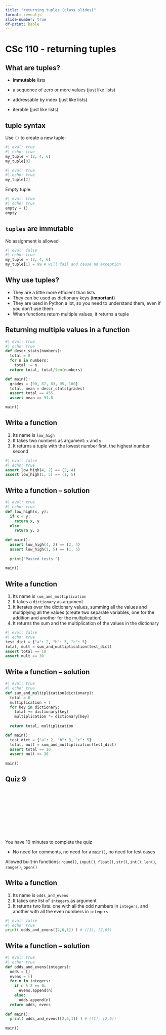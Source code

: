 ```yaml
---
title: "returning tuples (class slides)"
format: revealjs
slide-number: true
df-print: kable
---
```


# CSc 110 - returning tuples


## What are tuples?

-   **immutable** lists

-   a sequence of zero or more values (just like lists)

-   addressable by index (just like lists)

-   iterable (just like lists)

## tuple syntax

Use `()` to create a new tuple:

```python
#| eval: true
#| echo: true
my_tuple = (2, 4, 6)
my_tuple[0]
```

```python
#| eval: true
#| echo: true
my_tuple[2]
```

Empty tuple:

```python
#| eval: true
#| echo: true
empty = ()
empty
```

## `tuples` are immutable

No assignment is allowed

```python
#| eval: false
#| echo: true
my_tuple = (2, 4, 6)
my_tuple[1] = 99 # will fail and cause an exception
```

## Why use tuples?

* They are a little more efficient than lists
* They can be used as dictionary keys (**important**)
* They are used in Python a lot, so you need to understand them, even if you don't use them
* When functions return multiple values, it returns a tuple

## Returning multiple values in a function

```python
#| eval: true
#| echo: true
def descr_stats(numbers):
  total = 0
  for n in numbers:
    total += n
  return total, total/len(numbers)

def main():
  grades = [90, 87, 83, 95, 100]
  total, mean = descr_stats(grades)
  assert total == 455
  assert mean == 91.0

main()
```

## Write a function

1. Its name is `low_high`
1. It takes two numbers as argument: `x` and `y`
1. It returns a tuple with the lowest number first, the highest number second

```python
#| eval: false
#| echo: true
assert low_high(4, 2) == (2, 4)
assert low_high(1, 5) == (1, 5)
```

## Write a function -- solution

```python
#| eval: true
#| echo: true
def low_high(x, y):
  if x < y:
    return x, y
  else:
    return y, x
  
def main():
  assert low_high(4, 2) == (2, 4)
  assert low_high(1, 5) == (1, 5)
  
  print("Passed tests.")
  
main()
```


## Write a function

1. Its name is `sum_and_multiplication`
1. It takes a `dictionary` as argument
1. It iterates over the dictionary values, summing all the values and multiplying all the values (create two separate variables, one for the addition and another for the multiplication)
1. It returns the sum and the multiplication of the values in the dictionary

```python
#| eval: false
#| echo: true
test_dict = {"a": 2, "b": 3, "c": 5}
total, mult = sum_and_multiplication(test_dict)
assert total == 10
assert mult == 30
```

## Write a function -- solution

```python
#| eval: true
#| echo: true
def sum_and_multiplication(dictionary):
  total = 0
  multiplication = 1
  for key in dictionary:
    total += dictionary[key]
    multiplication *= dictionary[key]
    
  return total, multiplication

def main():
  test_dict = {"a": 2, "b": 3, "c": 5}
  total, mult = sum_and_multiplication(test_dict)
  assert total == 10
  assert mult == 30
  
main()
```

## Quiz 9

<center>
<div class="cleanslate w24tz-current-time w24tz-large" style="display: inline-block !important; visibility: hidden !important; min-width:300px !important; min-height:145px !important;"><a href="//24timezones.com/Tucson/time" style="text-decoration: none" class="clock24" id="tz24-1695057604-c1393-eyJob3VydHlwZSI6IjEyIiwic2hvd2RhdGUiOiIwIiwic2hvd3NlY29uZHMiOiIwIiwiY29udGFpbmVyX2lkIjoiY2xvY2tfYmxvY2tfY2I2NTA4ODZjNDg0OWVlIiwidHlwZSI6ImRiIiwibGFuZyI6ImVuIn0=" title="World Time :: Tucson" target="_blank" rel="nofollow"></a>current time<div id="clock_block_cb650886c4849ee"></div></div>
<script type="text/javascript" src="//w.24timezones.com/l.js" async></script>
</center>

You have 10 minutes to complete the quiz

* No need for comments, no need for a `main()`, no need for test cases

Allowed built-in functions: `round()`, `input()`, `float()`, `str()`, `int()`, `len()`, `range()`, `open()` 

## Write a function

1. Its name is `odds_and_evens`
1. It takes one list of `integers` as argument
1. It returns two lists: one with all the odd numbers in `integers`, and another with all the even numbers in `integers`

```python
#| eval: false
#| echo: true
print( odds_and_evens([2,6,1]) ) # ([1], [2,6])
```

## Write a function -- solution

```python
#| eval: true
#| echo: true
def odds_and_evens(integers):
  odds = []
  evens = []
  for n in integers:
    if n % 2 == 0:
      evens.append(n)
    else:
      odds.append(n)
  return odds, evens
      
def main():
  print( odds_and_evens([2,6,1]) ) # ([1], [2,6])
  
main()
```

